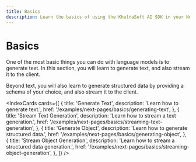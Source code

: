 ```yaml
---
title: Basics
description: Learn the basics of using the KhulnaSoft AI SDK in your Next.js Pages Router application.
---
```


# Basics

One of the most basic things you can do with language models is to generate text. In this section, you will learn to generate text, and also stream it to the client.

Beyond text, you will also learn to generate structured data by providing a schema of your choice, and also stream it to the client.

<IndexCards
  cards={[
    {
      title: 'Generate Text',
      description: 'Learn how to generate text.',
      href: '/examples/next-pages/basics/generating-text',
    },
    {
      title: 'Stream Text Generation',
      description: 'Learn how to stream a text generation.',
      href: '/examples/next-pages/basics/streaming-text-generation',
    },
    {
      title: 'Generate Object',
      description: 'Learn how to generate structured data.',
      href: '/examples/next-pages/basics/generating-object',
    },
    {
      title: 'Stream Object Generation',
      description: 'Learn how to stream a structured data generation.',
      href: '/examples/next-pages/basics/streaming-object-generation',
    },
  ]}
/>
